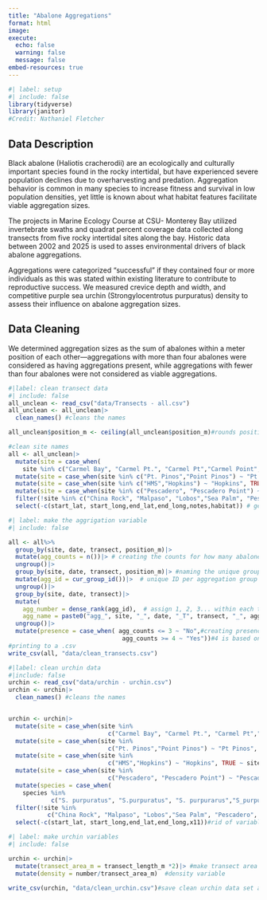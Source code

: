 ```yaml
---
title: "Abalone Aggregations"
format: html
image: 
execute: 
  echo: false
  warning: false
  message: false
embed-resources: true
---
```


```r
#| label: setup
#| include: false
library(tidyverse)
library(janitor)
#Credit: Nathaniel Fletcher
```

## Data Description

Black abalone (Haliotis cracherodii) are an ecologically and culturally important species found in the rocky intertidal, but have experienced severe population declines due to overharvesting and predation. Aggregation behavior is common in many species to increase fitness and survival in low population densities, yet little is known about what habitat features facilitate viable aggregation sizes. 

The projects in Marine Ecology Course at CSU- Monterey Bay utilized invertebrate swaths and quadrat percent coverage data collected along transects from five rocky intertidal sites along the bay. Historic data between 2002 and 2025 is used to asses environmental drivers of black abalone aggregations. 

Aggregations were categorized “successful” if they contained four or more individuals as this was stated within existing literature to contribute to reproductive success. We measured crevice depth and width, and competitive purple sea urchin (Strongylocentrotus purpuratus) density to assess their influence on abalone aggregation sizes. 

## Data Cleaning 

We determined aggregation sizes as the sum of abalones within a meter position of each other—aggregations with more than four abalones were considered as having aggregations present, while aggregations with fewer than four abalones were not considered as viable aggregations.


```r
#|label: clean transect data
#| include: false
all_unclean <- read_csv("data/Transects - all.csv")
all_unclean <- all_unclean|>
  clean_names() #cleans the names

all_unclean$position_m <- ceiling(all_unclean$position_m)#rounds position up to the nearest m if they are a meter apart they can still reproduce

#clean site names
all <- all_unclean|>
  mutate(site = case_when(
    site %in% c("Carmel Bay", "Carmel Pt.", "Carmel Pt","Carmel Point", "Carmel") ~ "Carmel Pt",TRUE ~ site))|>
  mutate(site = case_when(site %in% c("Pt. Pinos","Point Pinos") ~ "Pt Pinos", TRUE ~ site))|>
  mutate(site = case_when(site %in% c("HMS","Hopkins") ~ "Hopkins", TRUE ~ site))|>
  mutate(site = case_when(site %in% c("Pescadero", "Pescadero Point") ~ "Pescadero", TRUE ~ site))|>
  filter(!site %in% c("China Rock", "Malpaso", "Lobos","Sea Palm", "Pescadero", "Pt Lobos"))|> #take out unwanted sites
  select(-c(start_lat, start_long,end_lat,end_long,notes,habitat)) # get rid of variables dont need

```

```r
#| label: make the aggrigation variable
#| include: false

all <- all%>%
  group_by(site, date, transect, position_m)|>
  mutate(agg_counts = n())|> # creating the counts for how many abalone are per aggreagtion
  ungroup()|>
  group_by(site, date, transect, position_m)|> #naming the unique groups
  mutate(agg_id = cur_group_id())|>  # unique ID per aggregation group
  ungroup()|>
  group_by(site, date, transect)|>
  mutate(
    agg_number = dense_rank(agg_id),  # assign 1, 2, 3... within each transect
    agg_name = paste0("agg_", site, "_", date, "_T", transect, "_", agg_number))|>
  ungroup()|>
  mutate(presence = case_when( agg_counts <= 3 ~ "No",#creating presence variable
                                agg_counts >= 4 ~ "Yes"))#4 is based on lit
#printing to a .csv
write_csv(all, "data/clean_transects.csv")
```

```r
#|label: clean urchin data
#|include: false
urchin <- read_csv("data/urchin - urchin.csv")
urchin <- urchin|>
  clean_names() #cleans the names


urchin <- urchin|>
  mutate(site = case_when(site %in% 
                            c("Carmel Bay", "Carmel Pt.", "Carmel Pt","Carmel Point", "Carmel") ~ "Carmel Pt",TRUE ~ site))|>
  mutate(site = case_when(site %in% 
                            c("Pt. Pinos","Point Pinos") ~ "Pt Pinos", TRUE ~ site))|>
  mutate(site = case_when(site %in% 
                            c("HMS","Hopkins") ~ "Hopkins", TRUE ~ site))|>
  mutate(site = case_when(site %in% 
                            c("Pescadero", "Pescadero Point") ~ "Pescadero", TRUE ~ site))|>#clean site names
  mutate(species = case_when(
    species %in% 
            c("S. purpuratus", "S.purpuratus", "S. purpurarus","S_purpuratus") ~ "S_purpuratus",TRUE ~ species))|> #clean species variable
  filter(!site %in% 
           c("China Rock", "Malpaso", "Lobos","Sea Palm", "Pescadero", "Pt Lobos"))|>#take out unwanted sites
  select(-c(start_lat, start_long,end_lat,end_long,x11))#rid of variables dont need

```

```r
#| label: make urchin variables
#| include: false

urchin <- urchin|>
  mutate(transect_area_m = transect_length_m *2)|> #make transect area transect length x2 (1m on both sides)
  mutate(density = number/transect_area_m)  #density variable

write_csv(urchin, "data/clean_urchin.csv")#save clean urchin data set as a .csv
```


